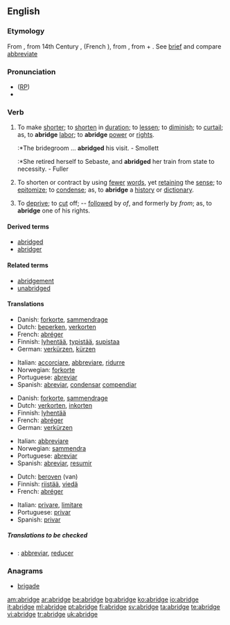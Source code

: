 ==English==

===Etymology===
From {{etyl|enm}} {{term|abregen||lang=enm}}, from 14th Century {{etyl|frm}} {{term|abregier||lang=frm}}, (French {{term|abréger||lang=fr}}), from {{LL.}} {{term|abbrevio||lang=la}}, from {{etyl|la}} {{term|ad||lang=la}} + {{term|brevio|brēvio|lang=la|shorten}}. See [[brief]] and compare [[abbreviate]]

===Pronunciation===
* ([[RP]]) {{IPA|/əˈbrɪdʒ/}}
*{{audio|en-us-abridge.ogg|Audio (US)}}

===Verb===
{{en-verb|abridg|ing}}

# {{transitive}} To make [[shorter]]; to [[shorten]] in [[duration]]; to [[lessen]]; to [[diminish]]; to [[curtail]]; as, to '''abridge''' [[labor]]; to '''abridge''' [[power]] or [[right]]s.
#:*The bridegroom ... '''abridged''' his visit. - Smollett
#:*She retired herself to Sebaste, and '''abridged''' her train from state to necessity. - Fuller
# {{transitive}} To shorten or contract by using [[fewer]] [[word]]s, yet [[retaining]] the [[sense]]; to [[epitomize]]; to [[condense]]; as, to '''abridge''' a [[history]] or [[dictionary]].
# {{transitive}} To [[deprive]]; to [[cut]] off; -- [[follow]]ed by ''of'', and formerly by ''from''; as, to '''abridge''' one of his rights.

====Derived terms====
* [[abridged]]
* [[abridger]]

====Related terms====
* [[abridgement]]
* [[unabridged]]

====Translations====
{{trans-top|'''to make shorter''' (1)}}
*Danish: [[forkorte]], [[sammendrage]]
*Dutch: [[beperken]], [[verkorten]]
*French: [[abréger]]
*Finnish: [[lyhentää]], [[typistää]], [[supistaa]]
*German: [[verkürzen]], [[kürzen]]
{{trans-mid}}
*Italian: [[accorciare]], [[abbreviare]], [[ridurre]]
*Norwegian: [[forkorte]]
*Portuguese: [[abreviar]]
*Spanish: [[abreviar]], [[condensar]] [[compendiar]]
{{trans-bottom}}

{{trans-top|'''to shorten or contract by using fewer words''' (2)}}
*Danish: [[forkorte]], [[sammendrage]]
*Dutch: [[verkorten]], [[inkorten]]
*Finnish: [[lyhentää]]
*French: [[abréger]]
*German: [[verkürzen]]
{{trans-mid}}
*Italian: [[abbreviare]]
*Norwegian: [[sammendra]]
*Portuguese: [[abreviar]]
*Spanish: [[abreviar]], [[resumir]]
{{trans-bottom}}

{{trans-top|'''to deprive''' (3)}}
*Dutch: [[beroven]] (van)
*Finnish: [[riistää]], [[viedä]]
*French: [[abréger]]
{{trans-mid}}
*Italian: [[privare]], [[limitare]]
*Portuguese: [[privar]]
*Spanish: [[privar]]
{{trans-bottom}}

=====Translations to be checked=====
{{checktrans}}
*{{ttbc|Interlingua}}: [[abbreviar]], [[reducer]]

===Anagrams===
*[[brigade]]

[[am:abridge]]
[[ar:abridge]]
[[be:abridge]]
[[bg:abridge]]
[[ko:abridge]]
[[io:abridge]]
[[it:abridge]]
[[ml:abridge]]
[[pt:abridge]]
[[fi:abridge]]
[[sv:abridge]]
[[ta:abridge]]
[[te:abridge]]
[[vi:abridge]]
[[tr:abridge]]
[[uk:abridge]]